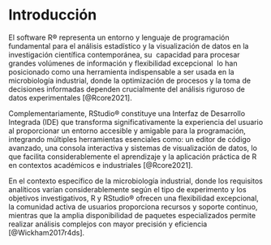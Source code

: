 # Introducción

El software R® representa un entorno y lenguaje de programación fundamental para el análisis estadístico y la visualización de datos en la investigación científica contemporánea, su  capacidad para procesar grandes volúmenes de información y flexibilidad excepcional  lo han posicionado como una herramienta indispensable a ser usada en la microbiología industrial, donde la optimización de procesos y la toma de decisiones informadas dependen crucialmente del análisis riguroso de datos experimentales [@Rcore2021].

Complementariamente, RStudio® constituye una Interfaz de Desarrollo Integrada (IDE) que transforma significativamente la experiencia del usuario al proporcionar un entorno accesible y amigable para la programación, integrando múltiples herramientas esenciales como: un editor de código avanzado, una consola interactiva y sistemas de visualización de datos, lo que facilita considerablemente el aprendizaje y la aplicación práctica de R en contextos académicos e industriales [@Rcore2021].

En el contexto específico de la microbiología industrial, donde los requisitos analíticos varían considerablemente según el tipo de experimento y los objetivos investigativos, R y RStudio® ofrecen una flexibilidad excepcional, la comunidad activa de usuarios proporciona recursos y soporte continuo, mientras que la amplia disponibilidad de paquetes especializados permite realizar análisis complejos con mayor precisión y eficiencia [@Wickham2017r4ds].
